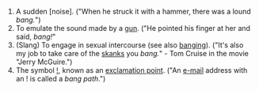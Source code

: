 #A sudden [noise]. ("When he struck it with a hammer, there was a lound ''bang.''")
#To emulate the sound made by a [[gun]].  ("He pointed his finger at her and said, ''bang!''"
#(Slang) To engage in sexual intercourse (see also [[banging]]).  ("It's also my job to take care of the [[skanks]] you ''bang.''" - Tom Cruise in the movie "Jerry McGuire.")
#The symbol [[!]], known as an [[exclamation point]]. ("An [[e-mail]] address with an ! is called a ''bang path''.")